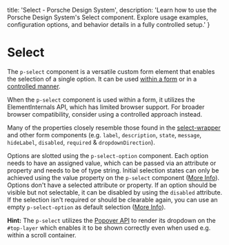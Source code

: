 
  title: 'Select - Porsche Design System',
  description: 'Learn how to use the Porsche Design System\'s Select component. Explore usage examples, configuration options, and behavior details in a fully controlled setup.'
}

# Select <ComponentStatus tagName="p-select"></ComponentStatus>

The `p-select` component is a versatile custom form element that enables the selection of a single option. It can be
used [within a form](/components/select/examples#form) or in a
[controlled manner](/components/select/examples#controlled).

<Notification heading="Attention" heading-tag="h2" state="warning">
  When the <code>p-select</code> component is used within a form, it utilizes the
  <Link href="https://developer.mozilla.org/en-US/docs/Web/API/ElementInternals">ElementInternals</Link> API, which has limited
  browser support. For broader browser compatibility, consider using a
  <Link href="/components/select/examples#controlled">controlled</Link> approach instead.
</Notification>

Many of the properties closely resemble those found in the [select-wrapper](/components/select-wrapper/examples/) and
other form components (e.g. `label`, `description`, `state`, `message`, `hideLabel`, `disabled`, `required` &
`dropdownDirection`).

Options are slotted using the `p-select-option` component. Each option needs to have an assigned value, which can be
passed via an attribute or property and needs to be of type string. Initial selection states can only be achieved using
the value property on the `p-select` component ([More Info](/components/select/examples/#set-value)). Options don't have a
selected attribute or property. If an option should be visible but not selectable, it can be disabled by using the
`disabled` attribute. If the selection isn't required or should be clearable again, you can use an empty
`p-select-option` as default selection ([More Info](/components/select/examples/#empty)).

**Hint:** The `p-select` utilizes the [Popover API](https://developer.mozilla.org/en-US/docs/Web/API/Popover_API) to render its dropdown on the `#top-layer` which enables it to be shown correctly even when used e.g. within a scroll container.

<Configurator tagName="p-select" story={selectStory} />
